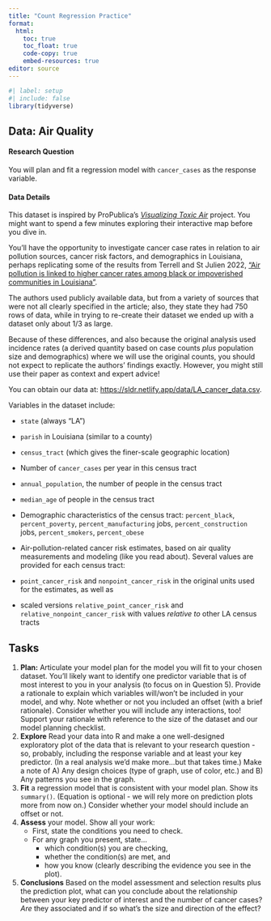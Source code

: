 ```yaml
---
title: "Count Regression Practice"
format: 
  html:
    toc: true
    toc_float: true
    code-copy: true
    embed-resources: true
editor: source
---
```


```r
#| label: setup
#| include: false
library(tidyverse)
```

## Data: Air Quality

#### Research Question

You will plan and fit a regression model with `cancer_cases` as the response variable.

#### Data Details

This dataset is inspired by ProPublica's [*Visualizing Toxic Air*](https://www.propublica.org/nerds/visualizing-toxic-air) project. You might want to spend a few minutes exploring their interactive map before you dive in.

You'll have the opportunity to investigate cancer case rates in relation to air pollution sources, cancer risk factors, and demographics in Louisiana, perhaps replicating some of the results from Terrell and St Julien 2022, ["Air pollution is linked to higher cancer rates among black or impoverished communities in Louisiana"](https://iopscience.iop.org/article/10.1088/1748-9326/ac4360#erlac4360s2).

The authors used publicly available data, but from a variety of sources that were not all clearly specified in the article; also, they state they had 750 rows of data, while in trying to re-create their dataset we ended up with a dataset only about 1/3 as large.

Because of these differences, and also because the original analysis used incidence rates (a derived quantity based on case counts *plus* population size and demographics) where we will use the original counts, you should not expect to replicate the authors' findings exactly. However, you might still use their paper as context and expert advice!

You can obtain our data at: <https://sldr.netlify.app/data/LA_cancer_data.csv>.

Variables in the dataset include:

-   `state` (always "LA")

-   `parish` in Louisiana (similar to a county)

-   `census_tract` (which gives the finer-scale geographic location)

-   Number of `cancer_cases` per year in this census tract

-   `annual_population`, the number of people in the census tract

-   `median_age` of people in the census tract

-   Demographic characteristics of the census tract: `percent_black`, `percent_poverty`, `percent_manufacturing` jobs, `percent_construction` jobs, `percent_smokers`, `percent_obese`

-   Air-pollution-related cancer risk estimates, based on air quality measurements and modeling (like you read about). Several values are provided for each census tract: 
  - `point_cancer_risk` and `nonpoint_cancer_risk` in the original units used for the estimates, as well as 
  - scaled versions `relative_point_cancer_risk` and `relative_nonpoint_cancer_risk` with values *relative to* other LA census tracts

## Tasks

1.  **Plan:** Articulate your model plan for the model you will fit to your chosen dataset. You'll likely want to identify one predictor variable that is of most interest to you in your analysis (to focus on in Question 5). Provide a rationale to explain which variables will/won't be included in your model, and why. Note whether or not you included an offset (with a brief rationale). Consider whether you will include any interactions, too! Support your rationale with reference to the size of the dataset and our model planning checklist.
2.  **Explore** Read your data into R and make a one well-designed exploratory plot of the data that is relevant to your research question - so, probably, including the response variable and at least your key predictor. (In a real analysis we'd make more...but that takes time.) Make a note of A) Any design choices (type of graph, use of color, etc.) and B) Any patterns you see in the graph.
3.  **Fit** a regression model that is consistent with your model plan. Show its `summary()`. (Equation is optional - we will rely more on prediction plots more from now on.) Consider whether your model should include an offset or not.
4.  **Assess** your model. Show all your work:
    -   First, state the conditions you need to check.
    -   For any graph you present, state...
        -   which condition(s) you are checking,
        -   whether the condition(s) are met, and
        -   how you know (clearly describing the evidence you see in the plot).
5.  **Conclusions** Based on the model assessment and selection results plus the prediction plot, what can you conclude about the relationship between your key predictor of interest and the number of cancer cases? *Are* they associated and if so what's the size and direction of the effect?
